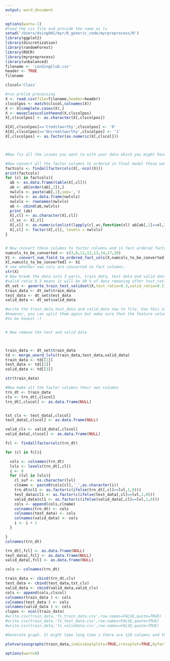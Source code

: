 ```yaml
---
output: word_document
---
```

```r
options(warn=-1)
#load the csv file and provide the name as lv
setwd('/Users/dsing001/myr/R_generic_code/myrpreprocess/R')
library(ggplot2)
library(discretization)
library(randomForest)
library(ROCR)
library(myrpreprocess)
library(unbalanced)
filename <- 'LendingClub.csv'
header <- TRUE
filename

clscol='Class'

#run prelim processing
X <- read.csv(file=filename,header=header)
clscolpos <- match(clscol,colnames(X))
X <- X[complete.cases(X),]
X <- moveclasscolintheend(X,clscolpos)
X[,clscolpos] <- as.character(X[,clscolpos])

X[X[,clscolpos]=='Creditworthy',clscolpos] <- '0'
X[X[,clscolpos]=='Uncreditworthy',clscolpos] <- '1'
X[,clscolpos] <- as.factor(as.numeric(X[,clscol]))



#Now fix all the issues you want to with your data which you might have got idea from Pass_1 as well as from your own analytics.

#Now convert all the factor columns to ordered in final model these wont be ordered
factcols <- findallfactorcols(X[,-ncol(X)])
print(factcols)
for (cl in factcols){
  ab <- as.data.frame(table(X[,cl]))
  ab <- ab[order(ab[,2]),]
  nwlvls <- paste(ab[,1],sep=',')
  nwlvls <- as.data.frame(nwlvls)
  nwlvls <- rownames(nwlvls)
  ab <- cbind(ab,nwlvls)
  print (ab)
  X[,cl] <- as.character(X[,cl])
  cl_vc <- X[,cl]
  X[,cl] <- as.numeric(unlist(lapply(cl_vc,function(vl) ab[ab[,1]==vl,3])))
  X[,cl] <- factor(X[,cl], levels = nwlvls)
}


# Now convert these columns to factor columns and in fact ordered factor columns
numcols_to_be_converted <- c(3,8,11,12,13,14,17,18)
X1 <- convert_num_field_to_ordered_fact_cols(X,numcols_to_be_converted,alpha=0.05)
X[,numcols_to_be_converted] <- X1
# see whether new cols are converted to fact columns.
str(X)
# Now break the data into 3 parts, train data, test data and valid data as feature selection should always be done on train data and never on test and valid data.
#valid ratio 0.3 means it will be 30 % of data remaning after test_ratio has been splitted. so if test_ratio is 0.3 and valid_ratio is 0.3  valid data will be (1-0.3)*0.3 i.e. 0.21 of total data passed
dt_set <- generte_train_test_validset(X,test_ratio=0.3,valid_ratio=0.3)
train_data <- dt_set$train_data
test_data <- dt_set$test_data
valid_data <- dt_set$valid_data

#write the train_data,test_data and valid_data now to file. Use this in 3rd step of modelling.
#however, you can split them again but make sure that the feature selection part is run once or if you want to repeat it on same data
#to be honest :) .


# Now remove the test and valid data



train_data <- dt_set$train_data
td <- merge_unord_lvls(train_data,test_data,valid_data)
train_data <- td[[1]]
test_data <- td[[2]]
valid_data <- td[[3]]

str(train_data)

#Now make all the factor columns their own columns
trn_dt <- train_data
cls <- trn_dt[,clscol]
trn_dt[,clscol] <- as.data.frame(NULL)


tst_cls <- test_data[,clscol]
test_data[,clscol] <- as.data.frame(NULL)

valid_cls <- valid_data[,clscol] 
valid_data[,clscol] <- as.data.frame(NULL)

fcl <- findallfactorcols(trn_dt)

for (cl in fcl){

  cols <- colnames(trn_dt)
  lvls <- levels(trn_dt[,cl])
  i <- 0
  for (lvl in lvls){
    cl_suf <- as.character(lvl)
    clname <- paste0(cols[cl],'_',as.character(i))
    trn_dt$cl1 <- as.factor(c(ifelse(trn_dt[,cl]==lvl,1,0)))
    test_data$cl1 <- as.factor(c(ifelse(test_data[,cl]==lvl,1,0)))
    valid_data$cl1 <- as.factor(c(ifelse(valid_data[,cl]==lvl,1,0)))
    cols <- append(cols,clname)
    colnames(trn_dt) <- cols
    colnames(test_data) <- cols
    colnames(valid_data) <- cols
    i <- i + 1
  }

}
colnames(trn_dt)

trn_dt[,fcl] <- as.data.frame(NULL)  
test_data[,fcl] <- as.data.frame(NULL)  
valid_data[,fcl] <- as.data.frame(NULL)  

cols <- colnames(trn_dt)

train_data <- cbind(trn_dt,cls)
test_data <- cbind(test_data,tst_cls)
valid_data <- cbind(valid_data,valid_cls)
cols <- append(cols,clscol)
colnames(train_data ) <- cols
colnames(test_data ) <- cols
colnames(valid_data ) <- cols
clspos <- ncol(train_data)
#write.csv(train_data,'fs_train_data.csv',row.names=FALSE,quote=TRUE)
#write.csv(train_data,'fs_test_data.csv',row.names=FALSE,quote=TRUE)
#write.csv(train_data,'fs_validdata.csv',row.names=FALSE,quote=TRUE)

#Generate graph. It might take long time s there are 120 columns and thus could belots of graphs

plotvariousgraphs(train_data,individualplots=TRUE,crossplot=TRUE,byfactcols=FALSE,plotall=FALSE,clscol=clscol,timetovieweachinput=0)

options(warn=0)
```

